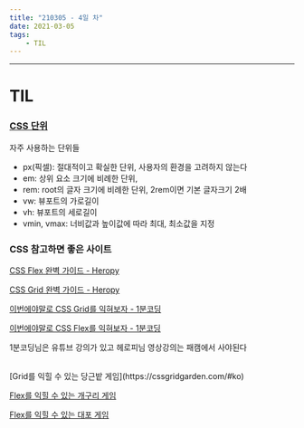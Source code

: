 ```yaml
---
title: "210305 - 4일 차"
date: 2021-03-05
tags:
    - TIL
---
```


---

# TIL

### [CSS 단위](https://developer.mozilla.org/en-US/docs/Learn/CSS/Building_blocks/Values_and_units#numbers_lengths_and_percentages)

자주 사용하는 단위들

-   px(픽셀): 절대적이고 확실한 단위, 사용자의 환경을 고려하지 않는다
-   em: 상위 요소 크기에 비례한 단위,
-   rem: root의 글자 크기에 비례한 단위, 2rem이면 기본 글자크기 2배
-   vw: 뷰포트의 가로길이
-   vh: 뷰포트의 세로길이
-   vmin, vmax: 너비값과 높이값에 따라 최대, 최소값을 지정

### CSS 참고하면 좋은 사이트

[CSS Flex 완벽 가이드 - Heropy](https://heropy.blog/2018/11/24/css-flexible-box/)

[CSS Grid 완벽 가이드 - Heropy](https://heropy.blog/2019/08/17/css-grid/)

[이번에야말로 CSS Grid를 익혀보자 - 1분코딩](https://studiomeal.com/archives/533)

[이번에야말로 CSS Flex를 익혀보자 - 1분코딩](https://studiomeal.com/archives/197)

1분코딩님은 유튜브 강의가 있고 헤로피님 영상강의는 패캠에서 사야된다

<br />
[Grid를 익힐 수 있는 당근밭 게임](https://cssgridgarden.com/#ko)

[Flex를 익힐 수 있는 개구리 게임](https://flexboxfroggy.com/#ko)

[Flex를 익힐 수 있는 대포 게임](http://www.flexboxdefense.com/)
